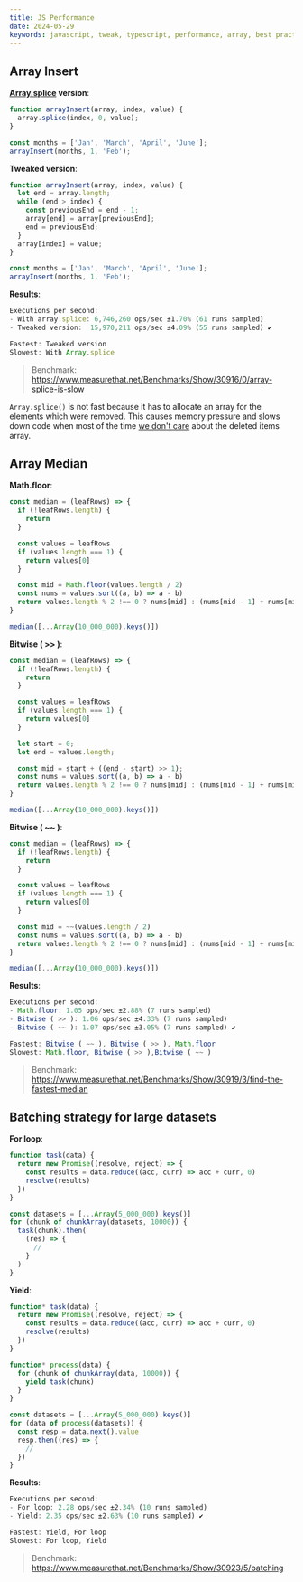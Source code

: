 ```yaml
---
title: JS Performance
date: 2024-05-29
keywords: javascript, tweak, typescript, performance, array, best practices, bitwise
---
```


## Array Insert

**[Array.splice](https://developer.mozilla.org/en-US/docs/Web/JavaScript/Reference/Global_Objects/Array/splice?retiredLocale=id) version**:

```js
function arrayInsert(array, index, value) {
  array.splice(index, 0, value);
}

const months = ['Jan', 'March', 'April', 'June'];
arrayInsert(months, 1, 'Feb');
```

**Tweaked version**:

```js
function arrayInsert(array, index, value) {
  let end = array.length;
  while (end > index) {
    const previousEnd = end - 1;
    array[end] = array[previousEnd];
    end = previousEnd;
  }
  array[index] = value;
}

const months = ['Jan', 'March', 'April', 'June'];
arrayInsert(months, 1, 'Feb');
```

**Results**:
```js
Executions per second:
- With array.splice: 6,746,260 ops/sec ±1.70% (61 runs sampled)
- Tweaked version:	15,970,211 ops/sec ±4.09% (55 runs sampled) ✔

Fastest: Tweaked version
Slowest: With Array.splice
```

> Benchmark: https://www.measurethat.net/Benchmarks/Show/30916/0/array-splice-is-slow

`Array.splice()` is not fast because it has to allocate an array for the elements which were removed. This causes memory pressure and slows down code when most of the time [we don't care](https://github.com/angular/angular/blob/80f472f9f4c09af33f41f7e8dd656eff0b74d03f/packages/core/src/util/array_utils.ts#L109) about the deleted items array.


## Array Median

**Math.floor**:

```js
const median = (leafRows) => {
  if (!leafRows.length) {
    return
  }

  const values = leafRows
  if (values.length === 1) {
    return values[0]
  }

  const mid = Math.floor(values.length / 2)
  const nums = values.sort((a, b) => a - b)
  return values.length % 2 !== 0 ? nums[mid] : (nums[mid - 1] + nums[mid]) / 2
}

median([...Array(10_000_000).keys()])
```

**Bitwise ( >> )**:
```js
const median = (leafRows) => {
  if (!leafRows.length) {
    return
  }

  const values = leafRows
  if (values.length === 1) {
    return values[0]
  }

  let start = 0;
  let end = values.length;

  const mid = start + ((end - start) >> 1);
  const nums = values.sort((a, b) => a - b)
  return values.length % 2 !== 0 ? nums[mid] : (nums[mid - 1] + nums[mid]) / 2
}

median([...Array(10_000_000).keys()])
```

**Bitwise ( ~~ )**:
```js
const median = (leafRows) => {
  if (!leafRows.length) {
    return
  }

  const values = leafRows
  if (values.length === 1) {
    return values[0]
  }

  const mid = ~~(values.length / 2)
  const nums = values.sort((a, b) => a - b)
  return values.length % 2 !== 0 ? nums[mid] : (nums[mid - 1] + nums[mid]) / 2
}

median([...Array(10_000_000).keys()])
```

**Results**:
```js
Executions per second:
- Math.floor: 1.05 ops/sec ±2.88% (7 runs sampled)
- Bitwise ( >> ): 1.06 ops/sec ±4.33% (7 runs sampled)
- Bitwise ( ~~ ): 1.07 ops/sec ±3.05% (7 runs sampled) ✔

Fastest: Bitwise ( ~~ ), Bitwise ( >> ), Math.floor
Slowest: Math.floor, Bitwise ( >> ),Bitwise ( ~~ )
```

> Benchmark: https://www.measurethat.net/Benchmarks/Show/30919/3/find-the-fastest-median

## Batching strategy for large datasets

**For loop**:
```js
function task(data) {
  return new Promise((resolve, reject) => {
    const results = data.reduce((acc, curr) => acc + curr, 0)
    resolve(results)
  })
}

const datasets = [...Array(5_000_000).keys()]
for (chunk of chunkArray(datasets, 10000)) {
  task(chunk).then(
    (res) => {
      //
    }
  )
}
```

**Yield**:
```js
function* task(data) {
  return new Promise((resolve, reject) => {
    const results = data.reduce((acc, curr) => acc + curr, 0)
    resolve(results)
  })
}

function* process(data) {
  for (chunk of chunkArray(data, 10000)) {
  	yield task(chunk)
  }
}

const datasets = [...Array(5_000_000).keys()]
for (data of process(datasets)) {
  const resp = data.next().value
  resp.then((res) => {
    //
  })
}
```

**Results**:
```js
Executions per second:
- For loop: 2.28 ops/sec ±2.34% (10 runs sampled)
- Yield: 2.35 ops/sec ±2.63% (10 runs sampled) ✔

Fastest: Yield, For loop
Slowest: For loop, Yield
```

> Benchmark: https://www.measurethat.net/Benchmarks/Show/30923/5/batching
